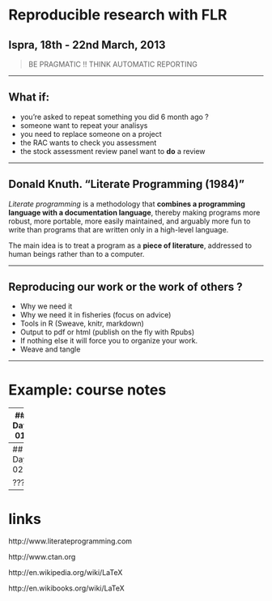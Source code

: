 Reproducible research with FLR
=========================

Ispra, 18th - 22nd March, 2013
-------------------------

> BE PRAGMATIC !!
> THINK AUTOMATIC REPORTING

---

## What if:

* you're asked to repeat something you did 6 month ago ?
* someone want to repeat your analisys
* you need to replace someone on a project
* the RAC wants to check you assessment
* the stock assessment review panel want to **do** a review

---

## Donald Knuth. "Literate Programming (1984)"

*Literate programming* is a methodology that **combines a programming language with a documentation language**, thereby making programs more robust, more portable, more easily maintained, and arguably more fun to write than programs that are written only in a high-level language. 

The main idea is to treat a program as a **piece of literature**, addressed to human beings rather than to a computer.

---

## Reproducing our work or the work of others ?

 - Why we need it 
 - Why we need it in fisheries (focus on advice)
 - Tools in R (Sweave, knitr, markdown)
 - Output to pdf or html (publish on the fly with Rpubs)
 - If nothing else it will force you to organize your work.
 - Weave and tangle

---

# Example: course notes

---
## Day 01

### Intro to FLR by Iago

* FLR rocks !! Although I'm a bit lost :(
* Something about versions and dogy rock bands from the 70' ...
* It can be installed from the repository

```
install.packages(repos="http://flr-project.org")
```

### Intro to FLQuants by Iago

```r
library(FLCore)
```

```r
# creator for FLQuant
FLQuant()
# some random thing
flq <- FLQuant(rnorm(100), dimnames=list(age=1:10, year=1:10))
```

```r
# This code doesn't work needs checking ...
flq <- FLQuant(rnorm(100), dimnames=c(age=1:10, year=1:10))
```

```r
# This code doesn't work needs checking ...
flq <- FLQuant(rnorm(100), dimnames=c(age=1:10, year=1:10))
```


Plots are easy, just call plot.

```r
plot(flq)
```

**NOTE:** How can I change the plot ...

---
## Day 02

???

---

# links

http://www.literateprogramming.com

http://www.ctan.org

http://en.wikipedia.org/wiki/LaTeX

http://en.wikibooks.org/wiki/LaTeX
